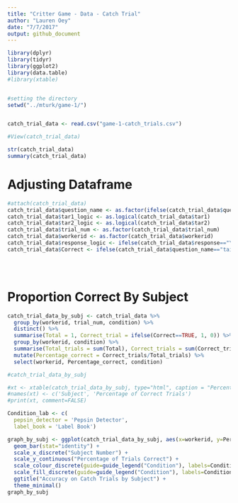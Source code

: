 ```yaml
---
title: "Critter Game - Data - Catch Trial"
author: "Lauren Oey"
date: "7/7/2017"
output: github_document
---
```


```r
library(dplyr)
library(tidyr)
library(ggplot2)
library(data.table)
#library(xtable)


#setting the directory
setwd("../mturk/game-1/")


catch_trial_data <- read.csv("game-1-catch_trials.csv")

#View(catch_trial_data)

str(catch_trial_data)
summary(catch_trial_data)

```

# Adjusting Dataframe
```r
#attach(catch_trial_data)
catch_trial_data$question_name <- as.factor(ifelse(catch_trial_data$question=="tar1", "tail", "head"))
catch_trial_data$tar1_logic <- as.logical(catch_trial_data$tar1)
catch_trial_data$tar2_logic <- as.logical(catch_trial_data$tar2)
catch_trial_data$trial_num <- as.factor(catch_trial_data$trial_num)
catch_trial_data$workerid <- as.factor(catch_trial_data$workerid)
catch_trial_data$response_logic <- ifelse(catch_trial_data$response=="Yes", TRUE, FALSE)
catch_trial_data$Correct <- ifelse(catch_trial_data$question_name=="tail", ifelse(catch_trial_data$tar1_logic==catch_trial_data$response_logic, TRUE, FALSE), ifelse(catch_trial_data$tar2_logic==catch_trial_data$response_logic, TRUE, FALSE))


  

```

# Proportion Correct By Subject

```r
catch_trial_data_by_subj <- catch_trial_data %>%
  group_by(workerid, trial_num, condition) %>%
  distinct() %>%
  summarise(Total = 1, Correct_trial = ifelse(Correct==TRUE, 1, 0)) %>%
  group_by(workerid, condition) %>%
  summarise(Total_trials = sum(Total), Correct_trials = sum(Correct_trial)) %>%
  mutate(Percentage_correct = Correct_trials/Total_trials) %>%
  select(workerid, Percentage_correct, condition)

#catch_trial_data_by_subj

#xt <- xtable(catch_trial_data_by_subj, type="html", caption = "Percentage of correct catch trials per subject.", label = "catch_trial_data_by_subj")
#names(xt) <- c('Subject', 'Percentage of Correct Trials')
#print(xt, comment=FALSE)

Condition_lab <- c(
  pepsin_detector = 'Pepsin Detector',
  label_book = 'Label Book')

graph_by_subj <- ggplot(catch_trial_data_by_subj, aes(x=workerid, y=Percentage_correct, colour=condition, fill=condition)) +
  geom_bar(stat="identity") +
  scale_x_discrete("Subject Number") +
  scale_y_continuous("Percentage of Trials Correct") +
  scale_colour_discrete(guide=guide_legend("Condition"), labels=Condition_lab) +
  scale_fill_discrete(guide=guide_legend("Condition"), labels=Condition_lab) +
  ggtitle("Accuracy on Catch Trials by Subject") +
  theme_minimal()
graph_by_subj


```






